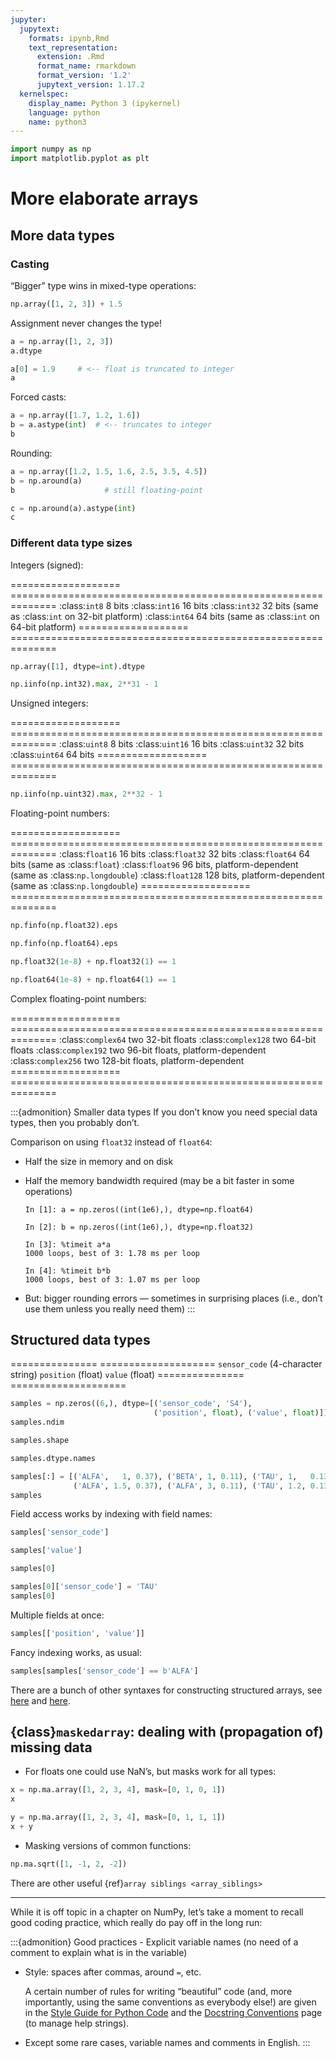 ```yaml
---
jupyter:
  jupytext:
    formats: ipynb,Rmd
    text_representation:
      extension: .Rmd
      format_name: rmarkdown
      format_version: '1.2'
      jupytext_version: 1.17.2
  kernelspec:
    display_name: Python 3 (ipykernel)
    language: python
    name: python3
---
```


```python
import numpy as np
import matplotlib.pyplot as plt
```

# More elaborate arrays

## More data types

### Casting

"Bigger" type wins in mixed-type operations:

```python
np.array([1, 2, 3]) + 1.5
```

Assignment never changes the type!

```python
a = np.array([1, 2, 3])
a.dtype
```

```python
a[0] = 1.9     # <-- float is truncated to integer
a
```

Forced casts:

```python
a = np.array([1.7, 1.2, 1.6])
b = a.astype(int)  # <-- truncates to integer
b
```

Rounding:

```python
a = np.array([1.2, 1.5, 1.6, 2.5, 3.5, 4.5])
b = np.around(a)
b                    # still floating-point
```

```python
c = np.around(a).astype(int)
c
```

### Different data type sizes

Integers (signed):

=================== ==============================================================
:class:`int8`        8 bits
:class:`int16`       16 bits
:class:`int32`       32 bits (same as :class:`int` on 32-bit platform)
:class:`int64`       64 bits (same as :class:`int` on 64-bit platform)
=================== ==============================================================

```python
np.array([1], dtype=int).dtype
```

```python
np.iinfo(np.int32).max, 2**31 - 1
```

Unsigned integers:

=================== ==============================================================
:class:`uint8`       8 bits
:class:`uint16`      16 bits
:class:`uint32`      32 bits
:class:`uint64`      64 bits
=================== ==============================================================

```python
np.iinfo(np.uint32).max, 2**32 - 1
```

Floating-point numbers:

=================== ==============================================================
:class:`float16`     16 bits
:class:`float32`     32 bits
:class:`float64`     64 bits (same as :class:`float`)
:class:`float96`     96 bits, platform-dependent (same as :class:`np.longdouble`)
:class:`float128`    128 bits, platform-dependent (same as :class:`np.longdouble`)
=================== ==============================================================

```python
np.finfo(np.float32).eps
```

```python
np.finfo(np.float64).eps
```

```python
np.float32(1e-8) + np.float32(1) == 1
```

```python
np.float64(1e-8) + np.float64(1) == 1
```

Complex floating-point numbers:

=================== ==============================================================
:class:`complex64`   two 32-bit floats
:class:`complex128`  two 64-bit floats
:class:`complex192`  two 96-bit floats, platform-dependent
:class:`complex256`  two 128-bit floats, platform-dependent
=================== ==============================================================

:::{admonition} Smaller data types
If you don't know you need special data types, then you probably don't.

Comparison on using `float32` instead of `float64`:

- Half the size in memory and on disk

- Half the memory bandwidth required (may be a bit faster in some operations)

  ```ipython
  In [1]: a = np.zeros((int(1e6),), dtype=np.float64)

  In [2]: b = np.zeros((int(1e6),), dtype=np.float32)

  In [3]: %timeit a*a
  1000 loops, best of 3: 1.78 ms per loop

  In [4]: %timeit b*b
  1000 loops, best of 3: 1.07 ms per loop
  ```

- But: bigger rounding errors — sometimes in surprising places
  (i.e., don't use them unless you really need them)
:::

## Structured data types

=============== ====================
``sensor_code``  (4-character string)
``position``     (float)
``value``        (float)
=============== ====================

```python
samples = np.zeros((6,), dtype=[('sensor_code', 'S4'),
                                ('position', float), ('value', float)])
samples.ndim
```

```python
samples.shape
```

```python
samples.dtype.names
```

```python
samples[:] = [('ALFA',   1, 0.37), ('BETA', 1, 0.11), ('TAU', 1,   0.13),
              ('ALFA', 1.5, 0.37), ('ALFA', 3, 0.11), ('TAU', 1.2, 0.13)]
samples
```

Field access works by indexing with field names:

```python
samples['sensor_code']
```

```python
samples['value']
```

```python
samples[0]
```

```python
samples[0]['sensor_code'] = 'TAU'
samples[0]
```

Multiple fields at once:

```python
samples[['position', 'value']]
```

Fancy indexing works, as usual:

```python
samples[samples['sensor_code'] == b'ALFA']
```

:::{note}
There are a bunch of other syntaxes for constructing structured
arrays, see [here](https://numpy.org/doc/stable/user/basics.rec.html)
and [here](https://numpy.org/doc/stable/reference/arrays.dtypes.html#specifying-and-constructing-data-types).
:::

## {class}`maskedarray`: dealing with (propagation of) missing data

- For floats one could use NaN's, but masks work for all types:

```python
x = np.ma.array([1, 2, 3, 4], mask=[0, 1, 0, 1])
x
```

```python
y = np.ma.array([1, 2, 3, 4], mask=[0, 1, 1, 1])
x + y
```

- Masking versions of common functions:

```python
np.ma.sqrt([1, -1, 2, -2])
```

:::{note}
There are other useful {ref}`array siblings <array_siblings>`
:::

______________________________________________________________________

While it is off topic in a chapter on NumPy, let's take a moment to
recall good coding practice, which really do pay off in the long run:

:::{admonition} Good practices
- Explicit variable names (no need of a comment to explain what is in
  the variable)

- Style: spaces after commas, around `=`, etc.

  A certain number of rules for writing "beautiful" code (and, more
  importantly, using the same conventions as everybody else!) are
  given in the [Style Guide for Python Code](https://peps.python.org/pep-0008) and the [Docstring
  Conventions](https://peps.python.org/pep-0257) page (to
  manage help strings).

- Except some rare cases, variable names and comments in English.
:::
